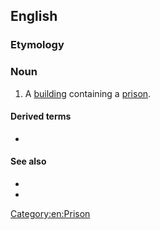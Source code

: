 ==English==

===Etymology===
{{compound|en|jail|house}}

===Noun===
{{en-noun}}

# A [[building]] containing a [[prison]].

====Derived terms====
* {{l|en|jailhouse lawyer}}

====See also====
* {{l|en|prison}}
* {{l|en|penitentiary}}

[[Category:en:Prison]]